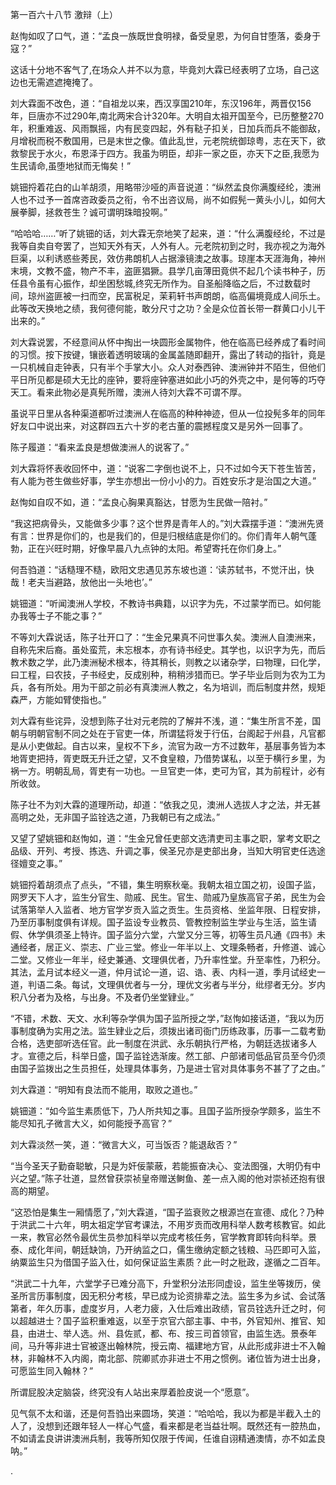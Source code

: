 

第一百六十八节 激辩（上）

赵恂如叹了口气，道：“孟良一族既世食明禄，备受皇恩，为何自甘堕落，委身于寇？”

这话十分地不客气了,在场众人并不以为意，毕竟刘大霖已经表明了立场，自己这边也无需遮遮掩掩了。

刘大霖面不改色，道：“自祖龙以来，西汉享国210年，东汉196年，两晋仅156年，巨唐亦不过290年,南北两宋合计320年。大明自太祖开国至今，已历整整270年，积重难返、风雨飘摇，内有民变四起，外有鞑子扣关，日加兵而兵不能御敌，月增税而税不敷国用，已是末世之像。值此乱世，元老院统御琼粤，志在天下，欲救黎民于水火，布恩泽于四方。我虽为明臣，却非一家之臣，亦天下之臣,我愿为生民请命,虽堕地狱而无悔矣！”

姚钿捋着花白的山羊胡须，用略带沙哑的声音说道：“纵然孟良你满腹经纶，澳洲人也不过予一首席咨政委员之衔，令不出咨议局，尚不如假髡一黄头小儿，如何大展拳脚，拯救苍生？诚可谓明珠暗投啊。”

“哈哈哈……”听了姚钿的话，刘大霖无奈地笑了起来，道：“什么满腹经纶，不过是我等自卖自夸罢了，岂知天外有天，人外有人。元老院初到之时，我亦视之为海外巨渠，以利诱惑些莠民，效仿弗朗机人占据濠镜澳之故事。琼崖本天涯海角，神州末境，文教不盛，物产不丰，盗匪猖獗。县学几亩薄田竟供不起几个读书种子，历任县令虽有心振作，却坐困愁城,终究无所作为。自圣船降临之后，不过数载时间，琼州盗匪被一扫而空，民富税足，茉莉轩书声朗朗，临高偏境竟成人间乐土。此等改天换地之绩，我何德何能，敢分尺寸之功？全是众位首长带一群黄口小儿干出来的。”

刘大霖说罢，不经意间从怀中掏出一块圆形金属物件，他在临高已经养成了看时间的习惯。按下按键，镶嵌着透明玻璃的金属盖随即翻开，露出了转动的指针，竟是一只机械自走钟表，只有半个手掌大小。众人对泰西钟、澳洲钟并不陌生，但他们平日所见都是硕大无比的座钟，要将座钟塞进如此小巧的外壳之中，是何等的巧夺天工。看来此物必是真髡所赠，澳洲人待刘大霖不可谓不厚。

虽说平日里从各种渠道都听过澳洲人在临高的种种神迹，但从一位投髡多年的同年好友口中说出来，对这群四五六十岁的老古董的震撼程度又是另外一回事了。

陈子履道：“看来孟良是想做澳洲人的说客了。”

刘大霖将怀表收回怀中，道：“说客二字倒也说不上，只不过如今天下苍生皆苦，有人能为苍生做些好事，学生亦想出一份小小的力。百姓安乐才是治国之大道。”

赵恂如自叹不如，道：“孟良心胸果真豁达，甘愿为生民做一陪衬。”

“我这把病骨头，又能做多少事？这个世界是青年人的。”刘大霖摆手道：“澳洲先贤有言：世界是你们的，也是我们的，但是归根结底是你们的。你们青年人朝气蓬勃，正在兴旺时期，好像早晨八九点钟的太阳。希望寄托在你们身上。”

何吾驺道：“话糙理不糙，欧阳文忠遇见苏东坡也道：‘读苏轼书，不觉汗出，快哉！老夫当避路，放他出一头地也’。”

姚钿道：“听闻澳洲人学校，不教诗书典籍，以识字为先，不过蒙学而已。如何能办我等士子不能之事？”

不等刘大霖说话，陈子壮开口了：“生金兄果真不问世事久矣。澳洲人自澳洲来，自称先宋后裔。虽处蛮荒，未忘根本，亦有诗书经史。其学也，以识字为先，而后教术数之学，此乃澳洲秘术根本，待其稍长，则教之以诸杂学，曰物理，曰化学，曰工程，曰农技，子书经史，反成别种，稍稍涉猎而已。学子毕业后则为农为工为兵，各有所处。用为干部之前必有真澳洲人教之，名为培训，而后制度井然，规矩森严，方能如臂使指也。”

刘大霖有些诧异，没想到陈子壮对元老院的了解并不浅，道：“集生所言不差，国朝与明朝官制不同之处在于官吏一体，所谓猛将发于行伍，台阁起于州县，凡官都是从小吏做起。自古以来，皇权不下乡，流官为政一方不过数年，基层事务皆为本地胥吏把持，胥吏既无升迁之望，又不食皇粮，乃借势谋私，以至于横行乡里，为祸一方。明朝乱局，胥吏有一功也。一旦官吏一体，吏可为官，其为前程计，必有所收敛。

陈子壮不为刘大霖的道理所动，却道：“依我之见，澳洲人选拔人才之法，并无甚高明之处，无非国子监铨选之道，乃我朝已有之成法。”

又望了望姚钿和赵恂如，道：“生金兄曾任吏部文选清吏司主事之职，掌考文职之品级、开列、考授、拣选、升调之事，侯圣兄亦是吏部出身，当知大明官吏任选途径嬗变之事。”

姚钿捋着胡须点了点头，“不错，集生明察秋毫。我朝太祖立国之初，设国子监，网罗天下人才，监生分官生、勋戚、民生。官生、勋戚乃皇族高官子弟，民生为会试落第举人入监者、地方官学岁贡入监之贡生。生员资格、坐监年限、日程安排，乃至历事制度俱有详规。国子监设专业教员、管教控制监生学业与生活，监生请假、休学俱须圣上特许。国子监分六堂，六堂又分三等，初等生员凡通《四书》未通经者，居正义、崇志、广业三堂。修业一年半以上、文理条畅者，升修道、诚心二堂。又修业一年半，经史兼通、文理俱优者，乃升率性堂。升至率性，乃积分。其法，孟月试本经义一道，仲月试论一道，诏、诰、表、内科一道，季月试经史一道，判语二条。每试，文理俱优者与一分，理优文劣者与半分，纰缪者无分。岁内积八分者为及格，与出身。不及者仍坐堂肄业。”

“不错，术数、天文、水利等杂学俱为国子监所授之学，”赵恂如接话道，“我以为历事制度确为实用之法。监生肄业之后，须拨出诸司衙门历练政事，历事一二载考勤合格，选吏部听选任官。此一制度在洪武、永乐朝执行严格，为朝廷选拔诸多人才。宣德之后，科举日盛，国子监铨选渐废。然工部、户部诸司低品官员至今仍须由国子监拨出之生员担任，处理具体事务，乃是进士官对具体事务不甚了了之由。”

刘大霖道：“明知有良法而不能用，取败之道也。”

姚钿道：“如今监生素质低下，乃人所共知之事。且国子监所授杂学颇多，监生不能尽知孔子微言大义，如何能授予高官？”

刘大霖淡然一笑，道：“微言大义，可当饭否？能退敌否？”

“当今圣天子勤奋聪敏，只是为奸佞蒙蔽，若能振奋决心、变法图强，大明仍有中兴之望。”陈子壮道，显然曾获崇祯皇帝赠送鲥鱼、差一点入阁的他对崇祯还抱有很高的期望。

“这恐怕是集生一厢情愿了，”刘大霖道，“国子监衰败之根源岂在宣德、成化？乃种于洪武二十六年，明太祖定学官考课法，不用岁贡而改用科举人数考核教官。如此一来，教官必然令最优生员参加科举以完成考核任务，官学教育即转向科举。景泰、成化年间，朝廷缺饷，乃开纳监之口，儒生缴纳定额之钱粮、马匹即可入监， 纳粟监生只为借国子监入仕，如何保证监生素质？此一时之秕政，遂循之二百年。

“洪武二十九年，六堂学子已难分高下，升堂积分法形同虚设，监生坐等拨历，侯圣所言历事制度，因无积分考核，早已成为论资排辈之法。监生多为乡试、会试落第者，年久历事，虚度岁月，人老力疲，入仕后难出政绩，官员铨选升迁之时，何以超越进士？国子监积重难返，以至于京官六部主事、中书，外官知州、推官、知县，由进士、举人选。州、县佐贰，都、布、按三司首领官，由监生选。景泰年间，马升等非进士官被逐出翰林院，授云南、福建地方官，从此形成非进士不入翰林，非翰林不入内阁，南北部、院卿贰亦非进士不用之惯例。诸位皆为进士出身，可愿监生同入翰林？”

所谓屁股决定脑袋，终究没有人站出来厚着脸皮说一个“愿意”。

见气氛不太和谐，还是何吾驺出来圆场，笑道：“哈哈哈，我以为都是半截入土的人了，没想到还跟年轻人一样心气盛，看来都是老当益壮啊。既然还有一腔热血，不如请孟良讲讲澳洲兵制，我等所知仅限于传闻，任谁自诩精通澳情，亦不如孟良呐。”

.

